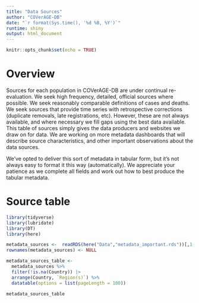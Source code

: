 ```yaml
---
title: "Data Sources"
author: "COVerAGE-DB"
date: "`r format(Sys.time(), '%d %B, %Y')`"
runtime: shiny
output: html_document
---
```


```r
knitr::opts_chunk$set(echo = TRUE)
```

# Overview
Sources for each population in COVerAGE-DB are under continual re-evaluation. We seek high frequency, detailed, official sources where possible. We seek reasonably comparable definitions of cases and deaths. We seek sources that provide time series with retrospective corrections (duplicate removals, late registrations, etc). However, these are not always available, and where necessary we fill gaps using the best data available. This table of sources simply gives the data producers and websites we draw on for data. We are working on more metadata dashboards that will describe source characteristics, and other important observations about the data sources. 

We've opted to deliver this sort of metadata in tabular form, but it's not always easy to format it this way (automatically). We appreciate your patience as we complete all fields and work out how to best produce the tabular metadata.

# Source table


```r
library(tidyverse)
library(lubridate)
library(DT)
library(here)

metadata_sources <-  readRDS(here("Data","metadata_important.rds"))[,1:4]
rownames(metadata_sources) <- NULL

metadata_sources_table <-
  metadata_sources %>% 
  filter(!is.na(Country)) |> 
  arrange(Country, `Region(s)`) %>% 
  datatable(options = list(pageLength = 100))

```

```r
metadata_sources_table 
```
